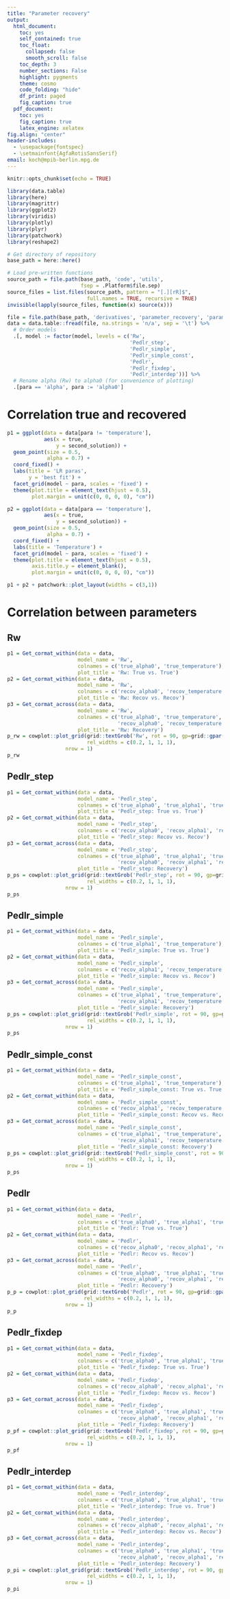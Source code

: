 ```yaml
---
title: "Parameter recovery"
output:
  html_document:
    toc: yes
    self_contained: true
    toc_float:
      collapsed: false
      smooth_scroll: false
    toc_depth: 3
    number_sections: False
    highlight: pygments
    theme: cosmo
    code_folding: "hide"
    df_print: paged
    fig_caption: true
  pdf_document:
    toc: yes
    fig_caption: true
    latex_engine: xelatex
fig.align: "center"
header-includes:
  - \usepackage{fontspec}
  - \setmainfont{AgfaRotisSansSerif}
email: koch@mpib-berlin.mpg.de
---
```


```r
knitr::opts_chunk$set(echo = TRUE)
```

```r
library(data.table)
library(here)
library(magrittr)
library(ggplot2)
library(viridis)
library(plotly)
library(plyr)
library(patchwork)
library(reshape2)
```

```r
# Get directory of repository
base_path = here::here()

# Load pre-written functions
source_path = file.path(base_path, 'code', 'utils',
                        fsep = .Platform$file.sep)
source_files = list.files(source_path, pattern = "[.][rR]$",
                          full.names = TRUE, recursive = TRUE)
invisible(lapply(source_files, function(x) source(x)))
```


```r
file = file.path(base_path, 'derivatives', 'parameter_recovery', 'param_recov.tsv', fsep = .Platform$file.sep)
data = data.table::fread(file, na.strings = 'n/a', sep = '\t') %>%
  # Order models
  .[, model := factor(model, levels = c('Rw',
                                        'Pedlr_step',
                                        'Pedlr_simple',
                                        'Pedlr_simple_const',
                                        'Pedlr',
                                        'Pedlr_fixdep',
                                        'Pedlr_interdep'))] %>%
  # Rename alpha (Rw) to alpha0 (for convenience of plotting)
  .[para == 'alpha', para := 'alpha0']
```

# Correlation true and recovered

```r
p1 = ggplot(data = data[para != 'temperature'],
            aes(x = true,
                y = second_solution)) +
  geom_point(size = 0.5,
             alpha = 0.7) +
  coord_fixed() +
  labs(title = 'LR paras',
       y = 'best fit') +
  facet_grid(model ~ para, scales = 'fixed') +
  theme(plot.title = element_text(hjust = 0.5),
        plot.margin = unit(c(0, 0, 0, 0), "cm"))

p2 = ggplot(data = data[para == 'temperature'],
            aes(x = true,
                y = second_solution)) +
  geom_point(size = 0.5,
             alpha = 0.7) +
  coord_fixed() +
  labs(title = 'Temperature') +
  facet_grid(model ~ para, scales = 'fixed') +
  theme(plot.title = element_text(hjust = 0.5),
        axis.title.y = element_blank(),
        plot.margin = unit(c(0, 0, 0, 0), "cm"))

p1 + p2 + patchwork::plot_layout(widths = c(3,1))
```

# Correlation between parameters {.tabset}

## Rw

```r
p1 = Get_cormat_within(data = data,
                       model_name = 'Rw',
                       colnames = c('true_alpha0', 'true_temperature'),
                       plot_title = 'Rw: True vs. True')
p2 = Get_cormat_within(data = data,
                       model_name = 'Rw',
                       colnames = c('recov_alpha0', 'recov_temperature'),
                       plot_title = 'Rw: Recov vs. Recov')
p3 = Get_cormat_across(data = data,
                       model_name = 'Rw',
                       colnames = c('true_alpha0', 'true_temperature',
                                    'recov_alpha0', 'recov_temperature'),
                       plot_title = 'Rw: Recovery')
p_rw = cowplot::plot_grid(grid::textGrob('Rw', rot = 90, gp=grid::gpar(fontsize=24)), p1, p2, p3,
                          rel_widths = c(0.2, 1, 1, 1),
                   nrow = 1)
p_rw
```

## Pedlr_step

```r
p1 = Get_cormat_within(data = data,
                       model_name = 'Pedlr_step',
                       colnames = c('true_alpha0', 'true_alpha1', 'true_temperature'),
                       plot_title = 'Pedlr_step: True vs. True')
p2 = Get_cormat_within(data = data,
                       model_name = 'Pedlr_step',
                       colnames = c('recov_alpha0', 'recov_alpha1', 'recov_temperature'),
                       plot_title = 'Pedlr_step: Recov vs. Recov')
p3 = Get_cormat_across(data = data,
                       model_name = 'Pedlr_step',
                       colnames = c('true_alpha0', 'true_alpha1', 'true_temperature',
                                    'recov_alpha0', 'recov_alpha1', 'recov_temperature'),
                       plot_title = 'Pedlr_step: Recovery')
p_ps = cowplot::plot_grid(grid::textGrob('Pedlr_step', rot = 90, gp=grid::gpar(fontsize=24)), p1, p2, p3,
                          rel_widths = c(0.2, 1, 1, 1),
                   nrow = 1)
p_ps
```

## Pedlr_simple

```r
p1 = Get_cormat_within(data = data,
                       model_name = 'Pedlr_simple',
                       colnames = c('true_alpha1', 'true_temperature'),
                       plot_title = 'Pedlr_simple: True vs. True')
p2 = Get_cormat_within(data = data,
                       model_name = 'Pedlr_simple',
                       colnames = c('recov_alpha1', 'recov_temperature'),
                       plot_title = 'Pedlr_simple: Recov vs. Recov')
p3 = Get_cormat_across(data = data,
                       model_name = 'Pedlr_simple',
                       colnames = c('true_alpha1', 'true_temperature',
                                    'recov_alpha1', 'recov_temperature'),
                       plot_title = 'Pedlr_simple: Recovery')
p_ps = cowplot::plot_grid(grid::textGrob('Pedlr_simple', rot = 90, gp=grid::gpar(fontsize=24)), p1, p2, p3,
                          rel_widths = c(0.2, 1, 1, 1),
                   nrow = 1)
p_ps
```

## Pedlr_simple_const

```r
p1 = Get_cormat_within(data = data,
                       model_name = 'Pedlr_simple_const',
                       colnames = c('true_alpha1', 'true_temperature'),
                       plot_title = 'Pedlr_simple_const: True vs. True')
p2 = Get_cormat_within(data = data,
                       model_name = 'Pedlr_simple_const',
                       colnames = c('recov_alpha1', 'recov_temperature'),
                       plot_title = 'Pedlr_simple_const: Recov vs. Recov')
p3 = Get_cormat_across(data = data,
                       model_name = 'Pedlr_simple_const',
                       colnames = c('true_alpha1', 'true_temperature',
                                    'recov_alpha1', 'recov_temperature'),
                       plot_title = 'Pedlr_simple_const: Recovery')
p_ps = cowplot::plot_grid(grid::textGrob('Pedlr_simple_const', rot = 90, gp=grid::gpar(fontsize=24)), p1, p2, p3,
                          rel_widths = c(0.2, 1, 1, 1),
                   nrow = 1)
p_ps
```

## Pedlr

```r
p1 = Get_cormat_within(data = data,
                       model_name = 'Pedlr',
                       colnames = c('true_alpha0', 'true_alpha1', 'true_temperature'),
                       plot_title = 'Pedlr: True vs. True')
p2 = Get_cormat_within(data = data,
                       model_name = 'Pedlr',
                       colnames = c('recov_alpha0', 'recov_alpha1', 'recov_temperature'),
                       plot_title = 'Pedlr: Recov vs. Recov')
p3 = Get_cormat_across(data = data,
                       model_name = 'Pedlr',
                       colnames = c('true_alpha0', 'true_alpha1', 'true_temperature',
                                    'recov_alpha0', 'recov_alpha1', 'recov_temperature'),
                       plot_title = 'Pedlr: Recovery')
p_p = cowplot::plot_grid(grid::textGrob('Pedlr', rot = 90, gp=grid::gpar(fontsize=24)), p1, p2, p3,
                         rel_widths = c(0.2, 1, 1, 1),
                   nrow = 1)
p_p
```

## Pedlr_fixdep

```r
p1 = Get_cormat_within(data = data,
                       model_name = 'Pedlr_fixdep',
                       colnames = c('true_alpha0', 'true_alpha1', 'true_temperature'),
                       plot_title = 'Pedlr_fixdep: True vs. True')
p2 = Get_cormat_within(data = data,
                       model_name = 'Pedlr_fixdep',
                       colnames = c('recov_alpha0', 'recov_alpha1', 'recov_temperature'),
                       plot_title = 'Pedlr_fixdep: Recov vs. Recov')
p3 = Get_cormat_across(data = data,
                       model_name = 'Pedlr_fixdep',
                       colnames = c('true_alpha0', 'true_alpha1', 'true_temperature',
                                    'recov_alpha0', 'recov_alpha1', 'recov_temperature'),
                       plot_title = 'Pedlr_fixdep: Recovery')
p_pf = cowplot::plot_grid(grid::textGrob('Pedlr_fixdep', rot = 90, gp=grid::gpar(fontsize=24)), p1, p2, p3,
                          rel_widths = c(0.2, 1, 1, 1),
                   nrow = 1)
p_pf
```

## Pedlr_interdep

```r
p1 = Get_cormat_within(data = data,
                       model_name = 'Pedlr_interdep',
                       colnames = c('true_alpha0', 'true_alpha1', 'true_interdep', 'true_temperature'),
                       plot_title = 'Pedlr_interdep: True vs. True')
p2 = Get_cormat_within(data = data,
                       model_name = 'Pedlr_interdep',
                       colnames = c('recov_alpha0', 'recov_alpha1', 'recov_interdep', 'recov_temperature'),
                       plot_title = 'Pedlr_interdep: Recov vs. Recov')
p3 = Get_cormat_across(data = data,
                       model_name = 'Pedlr_interdep',
                       colnames = c('true_alpha0', 'true_alpha1', 'true_interdep', 'true_temperature',
                                    'recov_alpha0', 'recov_alpha1', 'recov_interdep', 'recov_temperature'),
                       plot_title = 'Pedlr_interdep: Recovery')
p_pi = cowplot::plot_grid(grid::textGrob('Pedlr_interdep', rot = 90, gp=grid::gpar(fontsize=24)), p1, p2, p3,
                          rel_widths = c(0.2, 1, 1, 1),
                   nrow = 1)
p_pi
```


